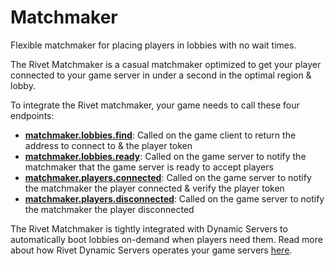 
<HeroPattern />

# Matchmaker

<Summary>Flexible matchmaker for placing players in lobbies with no wait times.</Summary>

The Rivet Matchmaker is a casual matchmaker optimized to get your player connected to your game server in under a second in the optimal region & lobby.

To integrate the Rivet matchmaker, your game needs to call these four endpoints:

- **[matchmaker.lobbies.find](/docs/matchmaker/api/lobbies/find)**: Called on the game client to return the address to connect to & the player token
- **[matchmaker.lobbies.ready](/docs/matchmaker/api/lobbies/ready)**: Called on the game server to notify the matchmaker that the game server is ready to accept players
- **[matchmaker.players.connected](/docs/matchmaker/api/players/connected)**: Called on the game server to notify the matchmaker the player connected & verify the player token
- **[matchmaker.players.disconnected](/docs/matchmaker/api/players/disconnected)**: Called on the game server to notify the matchmaker the player disconnected

The Rivet Matchmaker is tightly integrated with Dynamic Servers to automatically boot lobbies on-demand when players need them. Read more about how Rivet Dynamic Servers operates your game servers [here](/docs//index).

<ResourceGroup>
  <Resource
    title='How the matchmaker chooses lobbies'
    icon={faMagnifyingGlass}
    href='/docs/matchmaker/concepts/finding-lobby'
  />
  <Resource title='Lobby environment variables' icon={faList} href='/docs/matchmaker/concepts/lobby-env' />
  <Resource title='matchmaker.lobbies.find' icon={faCode} href='/docs/matchmaker/api/lobbies/find' />
  <Resource
    title='matchmaker.players.connected'
    icon={faCode}
    href='/docs/matchmaker/api/players/connected'
  />
  <Resource
    title='matchmaker.players.disconnected'
    icon={faCode}
    href='/docs/matchmaker/api/players/disconnected'
  />
  <Resource title='matchmaker.lobbies.ready' icon={faCode} href='/docs/matchmaker/api/lobbies/ready' />
</ResourceGroup>
